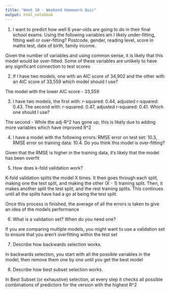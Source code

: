 ```yaml
---
title: "Week 10 - Weekend Homework Quiz"
output: html_notebook
---
```


1. I want to predict how well 6 year-olds are going to do in their final school exams. 
   Using the following variables am I likely under-fitting, fitting well or over-fitting? 
   Postcode, gender, reading level, score in maths test, date of birth, family income.

Given the number of variables and using common sense, it is likely that this model would be over-fitted. Some of these
variables are unlikely to have any significant connection to test scores

2. If I have two models, one with an AIC score of 34,902 and the other with an AIC score of 33,559 which model should I use?

The model with the lower AIC score - 33,559

3. I have two models, the first with: r-squared: 0.44, adjusted r-squared: 0.43. The second with: r-squared: 0.47, adjusted r-squared: 0.41. 
   Which one should I use?
   
The second - While the adj-R^2 has gone up, this is likely due to adding more variables which have improved R^2

4. I have a model with the following errors: RMSE error on test set: 10.3, RMSE error on training data: 10.4. Do you think this model is over-fitting?

Given that the RMSE is higher in the training data, it's likely that the model has been overfit

5. How does k-fold validation work?

K-fold validation splits the model X times. It then goes through each split, making one the test split, and making the other (X - 1) training split.
Then, it makes another split the test split, and the rest training splits.
This continues until all the splits have had a go at being the test split.

Once this process is finished, the average of all the errors is taken to give an idea of the models performance


6. What is a validation set? When do you need one?

If you are comparing multiple models, you might want to use a validation set to ensure that you aren't overfitting within the test set

7. Describe how backwards selection works.

In backwards selection, you start with all the possible variables in the model, then remove them one by one until you get the best model

8. Describe how best subset selection works.

In Best Subset (or exhaustive) selection, at every step it checks all possible combinations of predictors for the version with the highest R^2